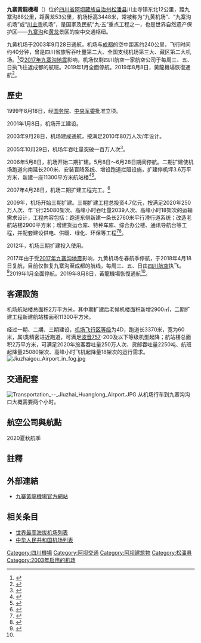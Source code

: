 {{Infobox airport
| name                   = 九寨黃龍機場<br />Jiuzhai Huanglong Airport
| image                  = Jiuzhaihuanglong Airport(Terminal).jpg
| caption                = 机场客运大楼
| type                   = 民用
| operator               = 四川九寨黃龍機場有限責任公司
| city-served            = [[四川省|四川省]][[阿坝藏族羌族自治州|阿壩州]][[松潘县|松潘县]]，[[九寨沟县|九寨沟县]]
| opened                 = 2003年9月28日
| elevation-m            = 3447.65
| distance_to_city       = 12公里
| IATA                   = JZH
| ICAO                   = ZUJZ
| coordinates            = {{coord|32|51|12|N|103|40|55|E|type:airport}}
| pushpin_map            = China
| pushpin_mapsize        = 220
| pushpin_map_caption    = 機場在中國的位置
| pushpin_label          = JZH/ZUJZ
| pushpin_label_position = bottom
| r1-number              = 02/20
| r1-length-f            = 10499
| r1-length-m            = 3200
| r1-surface             = 混凝土
| stat-year              = 2018
| stat1-header           = 客運量
| stat1-data             = 21,538 人次
| stat2-header           = 貨運量
| stat2-data             = 20.6 公噸
| stat3-header           = 起降架次
| stat3-data             = 332 架次
}}
'''九寨黃龍機場'''（{{airport codes|JZH|ZUJZ}}）位於[[四川省|四川省]][[阿坝藏族自治州|阿坝藏族自治州]][[松潘县|松潘县]]川主寺镇东北12公里，距九寨沟88公里，距黄龙53公里，机场标高3448米，常被称为“九黄机场”、“九寨沟机场”或“[[川主寺镇|川主寺]]机场”，是国家及民航“九·五”重点工程之一，也是世界自然遗产保护区——[[九寨沟风景名胜区|九寨沟]]和[[黄龙风景名胜区|黄龙]]景区的空中交通枢纽。

九黄机场于2003年9月28日通航，机场与[[成都|成都]]的空中距离约240公里，飞行时间约40分钟，曾是四川省旅客吞吐量第二大、全国支线机场第三大、藏区第二大机场。<ref>{{Cite web|title=九寨黄龙机场|url=http://data.carnoc.com/corp/airport/jzh.html|accessdate=2019-05-04|archiveurl=https://web.archive.org/web/20190504133534/http://data.carnoc.com/corp/airport/jzh.html|archivedate=2019-05-04|dead-url=no}}</ref>受[[2017年九寨沟地震|2017年九寨沟地震]]影响，机场仅剩四川航空一家航空公司于每周三、五、日执飞往返成都的航班。2019年1月全面停航。2019年8月8日，黃龍機場恢復通航<ref name="his">{{Cite web|title=九寨沟地震两周年：九黄机场复航 首个航班降落|url=http://www.bjnews.com.cn/wevideo/2019/08/08/612905.html|accessdate=2019-08-09|archiveurl=https://web.archive.org/web/20190809104115/http://www.bjnews.com.cn/wevideo/2019/08/08/612905.html|archivedate=2019-08-09|dead-url=no}}</ref>。

==歷史==
1999年8月18日，经[[中华人民共和国国务院|国务院]]、[[中央军事委员会|中央军委]]批准立项。

2001年1月8日，机场开工建设。

2003年9月28日，机场建成通航，按满足2010年80万人次/年设计。

2005年10月29日，机场年吞吐量突破一百万人次<ref>{{Cite web|title=九黄机场去年旅客吞吐量达110万 创历史纪录|url=http://news.carnoc.com/list/62/62538.html|accessdate=2014-12-03|archiveurl=https://web.archive.org/web/20160310125827/http://news.carnoc.com/list/62/62538.html|archivedate=2016-03-10|dead-url=no}}</ref>。

2006年5月8日，机场开始二期扩建。5月8日～6月28日期间停航。二期扩建使机场跑道向南延长200米、安装盲降系统、增设跑道拦阻设施，扩建停机坪3.6万平方米，新建一座11300平方米航站楼<ref>{{Cite web|title=昨起全国招标　九黄机场扩建计划实质性启动|url=http://news.carnoc.com/list/55/55997.html|accessdate=2014-12-03|archiveurl=https://web.archive.org/web/20190221120808/http://news.carnoc.com/list/55/55997.html|archivedate=2019-02-21|dead-url=no}}</ref><ref>{{Cite web|title=九黄机场将于10日开始扩建　明日起航班停航|url=http://news.carnoc.com/list/68/68179.html|accessdate=2014-12-03|archiveurl=https://web.archive.org/web/20160312103156/http://news.carnoc.com/list/68/68179.html|archivedate=2016-03-12|dead-url=no}}</ref>。

2007年4月28日，机场二期扩建工程完工。<ref>{{Cite web|title=存档副本|url=http://www.jzairport.com/about/Default.aspx?id=2105|accessdate=2010-08-01|archiveurl=https://web.archive.org/web/20160304111144/http://www.jzairport.com/about/Default.aspx?id=2105|archivedate=2016-03-04|dead-url=no}}</ref>

2009年，机场开始三期扩建。三期扩建工程总投资4.7亿元，按满足2020年250万人次、年飞行25080架次、高峰小时吞吐量2039人次、高峰小时18架次的运输需求设计，工程内容包括：跑道东侧新建一条长2760米平行滑行道系统；改造老航站楼2900平方米；增建货运仓库、特种车库、综合办公楼、通讯导航台等工程，并配套建设供电、供暖、绿化、环保等工程<ref>{{Cite web|title=九黄机场三期扩建　完工后航班实现双向起降|url=http://news.carnoc.com/list/161/161258.html|accessdate=2014-12-03|archiveurl=https://web.archive.org/web/20190221120807/http://news.carnoc.com/list/161/161258.html|archivedate=2019-02-21|dead-url=no}}</ref><ref>{{Cite web|title=九黄机场三期扩建获认可　力争明年动工建设|url=http://news.carnoc.com/list/119/119548.html|accessdate=2014-12-03|archiveurl=https://web.archive.org/web/20160308012954/http://news.carnoc.com/list/119/119548.html|archivedate=2016-03-08|dead-url=no}}</ref>。

2012年，机场三期扩建投入使用。

2017年由于受[[2017年九寨沟地震|2017年九寨沟地震]]影响，九黄机场冬春航季停航，于2018年4月18日复航，目前仅恢复九寨沟至成都的航线，每周三、五、日由[[四川航空|四川航空]]执飞。<ref>{{cite web|title=九寨黄龙机场复航 连续29天游客达2000人上限|url=https://www.thepaper.cn/newsDetail_forward_2085192|accessdate=2018-10-22|date=2018-04-19|publisher=澎湃新闻|archive-date=2021-07-15|archive-url=https://web.archive.org/web/20210715113523/https://www.thepaper.cn/newsDetail_forward_2085192}}</ref>2019年1月全面停航。2019年8月8日，黃龍機場恢復通航<ref name="his" />。

==客運設施==
机场航站楼总面积2万平方米，其中期扩建后老候机楼面积新增2900㎡，二期扩建工程新建航站楼面积11300平方米。

经过一期、二期、三期建设，[[机场飞行区等级|机场飞行区等级]]为4D，跑道长3370米，宽为60米，属I类精密进近跑道，可满足[[波音757|波音757]]-200及以下等级机型起降；航站楼总面积2万平方米，可满足2020年旅客吞吐量250万人次、货邮吞吐量2250吨、航班起降量25080架次、高峰小时飞机起降量18架次的运行需求。
[[File:Jiuzhaigou_Airport_in_fog.jpg|thumb]]

==交通配套==
[[Image:Transportation_--_Jiuzhai_Huanglong_Airport.JPG|thumb]]
从机场行车到九寨沟沟口大概需要两个小时。

==航空公司與航點==
2020夏秋航季
{{Airport-dest-list
| {{flagicon|PRC}} [[四川航空|四川航空]]（3U）| [[成都双流国际机场|成都]]、[[重庆江北国际机场|重庆]]、[[西安咸阳国际机场|西安]]、[[长沙黄花国际机场|长沙]]、[[无锡苏南硕放国际机场|无锡]]
| {{flagicon|PRC}} [[中国国际航空|中国国际航空]]（CA）| [[北京首都国际机场|北京首都]]、[[成都双流国际机场|成都]]、[[重庆江北国际机场|重庆]]
| {{flagicon|PRC}} [[西藏航空|西藏航空]]（TV）| [[兰州中川国际机场|兰州]]
}}

==註釋==
{{reflist}}

==外部連結==
{{commonscat|Jiuzhaigou Huanglong Airport}}
* [https://web.archive.org/web/20090213121647/http://www.jzairport.com/default.aspx 九寨黃龍機場官方網站]{{zh-cn icon}}

==相关条目==
* [[世界最高海拔机场列表|世界最高海拔机场列表]]
* [[中华人民共和国机场列表|中华人民共和国机场列表]]

{{中华人民共和国机场}}
{{四川机场}}

[[Category:四川機場|Category:四川機場]]
[[Category:阿坝交通|Category:阿坝交通]]
[[Category:阿坝建筑物|Category:阿坝建筑物]]
[[Category:松潘县|Category:松潘县]]
[[Category:2003年启用的机场|Category:2003年启用的机场]]